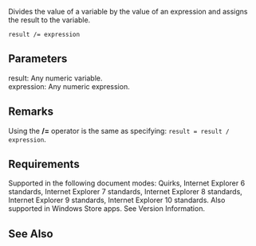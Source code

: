 Divides the value of a variable by the value of an expression and assigns the result to the variable.

 result /= expression

==Parameters==
; result: Any numeric variable.
; expression: Any numeric expression.

==Remarks==
Using the '''/=''' operator is the same as specifying: <code>result = result / expression</code>.


==Requirements==
Supported in the following document modes: Quirks, Internet Explorer 6 standards, Internet Explorer 7 standards, Internet Explorer 8 standards, Internet Explorer 9 standards, Internet Explorer 10 standards. Also supported in Windows Store apps. See Version Information.


==See Also==

              

              

              
